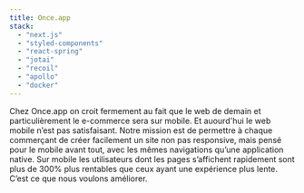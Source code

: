 ```yaml
---
title: Once.app
stack:
  - "next.js"
  - "styled-components"
  - "react-spring"
  - "jotai"
  - "recoil"
  - "apollo"
  - "docker"
---
```


Chez Once.app on croit fermement au fait que le web de demain et particulièrement le e-commerce sera sur mobile.
Et auourd'hui le web mobile n’est pas satisfaisant.
Notre mission est de permettre à chaque commerçant de créer facilement un site non pas responsive, mais pensé pour le mobile avant tout, avec les mêmes navigations qu’une application native.
Sur mobile les utilisateurs dont les pages s’affichent rapidement sont plus de 300% plus rentables que ceux ayant une expérience plus lente.
C’est ce que nous voulons améliorer.
